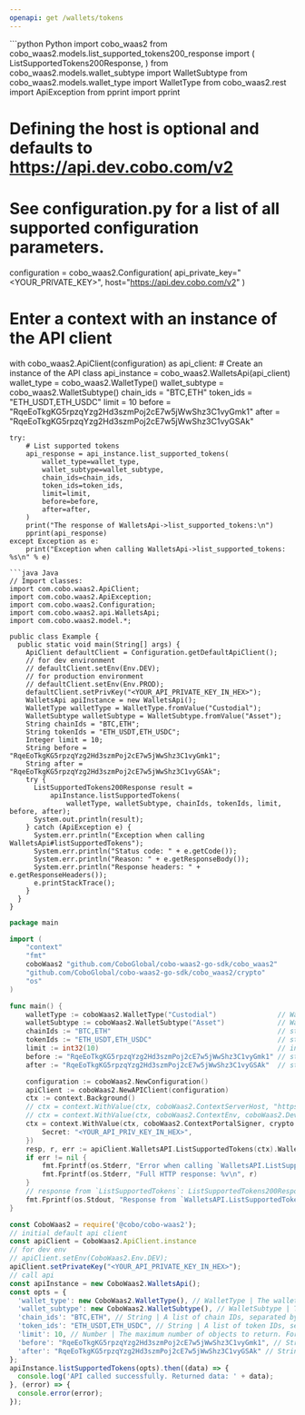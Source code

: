 ```yaml
---
openapi: get /wallets/tokens
---
```


<RequestExample>
```python Python
import cobo_waas2
from cobo_waas2.models.list_supported_tokens200_response import (
    ListSupportedTokens200Response,
)
from cobo_waas2.models.wallet_subtype import WalletSubtype
from cobo_waas2.models.wallet_type import WalletType
from cobo_waas2.rest import ApiException
from pprint import pprint

# Defining the host is optional and defaults to https://api.dev.cobo.com/v2
# See configuration.py for a list of all supported configuration parameters.
configuration = cobo_waas2.Configuration(
    api_private_key="<YOUR_PRIVATE_KEY>", host="https://api.dev.cobo.com/v2"
)
# Enter a context with an instance of the API client
with cobo_waas2.ApiClient(configuration) as api_client:
    # Create an instance of the API class
    api_instance = cobo_waas2.WalletsApi(api_client)
    wallet_type = cobo_waas2.WalletType()
    wallet_subtype = cobo_waas2.WalletSubtype()
    chain_ids = "BTC,ETH"
    token_ids = "ETH_USDT,ETH_USDC"
    limit = 10
    before = "RqeEoTkgKG5rpzqYzg2Hd3szmPoj2cE7w5jWwShz3C1vyGmk1"
    after = "RqeEoTkgKG5rpzqYzg2Hd3szmPoj2cE7w5jWwShz3C1vyGSAk"

    try:
        # List supported tokens
        api_response = api_instance.list_supported_tokens(
            wallet_type=wallet_type,
            wallet_subtype=wallet_subtype,
            chain_ids=chain_ids,
            token_ids=token_ids,
            limit=limit,
            before=before,
            after=after,
        )
        print("The response of WalletsApi->list_supported_tokens:\n")
        pprint(api_response)
    except Exception as e:
        print("Exception when calling WalletsApi->list_supported_tokens: %s\n" % e)

```
```java Java
// Import classes:
import com.cobo.waas2.ApiClient;
import com.cobo.waas2.ApiException;
import com.cobo.waas2.Configuration;
import com.cobo.waas2.api.WalletsApi;
import com.cobo.waas2.model.*;

public class Example {
  public static void main(String[] args) {
    ApiClient defaultClient = Configuration.getDefaultApiClient();
    // for dev environment
    // defaultClient.setEnv(Env.DEV);
    // for production environment
    // defaultClient.setEnv(Env.PROD);
    defaultClient.setPrivKey("<YOUR_API_PRIVATE_KEY_IN_HEX>");
    WalletsApi apiInstance = new WalletsApi();
    WalletType walletType = WalletType.fromValue("Custodial");
    WalletSubtype walletSubtype = WalletSubtype.fromValue("Asset");
    String chainIds = "BTC,ETH";
    String tokenIds = "ETH_USDT,ETH_USDC";
    Integer limit = 10;
    String before = "RqeEoTkgKG5rpzqYzg2Hd3szmPoj2cE7w5jWwShz3C1vyGmk1";
    String after = "RqeEoTkgKG5rpzqYzg2Hd3szmPoj2cE7w5jWwShz3C1vyGSAk";
    try {
      ListSupportedTokens200Response result =
          apiInstance.listSupportedTokens(
              walletType, walletSubtype, chainIds, tokenIds, limit, before, after);
      System.out.println(result);
    } catch (ApiException e) {
      System.err.println("Exception when calling WalletsApi#listSupportedTokens");
      System.err.println("Status code: " + e.getCode());
      System.err.println("Reason: " + e.getResponseBody());
      System.err.println("Response headers: " + e.getResponseHeaders());
      e.printStackTrace();
    }
  }
}

```
```go Go
package main

import (
	"context"
	"fmt"
	coboWaas2 "github.com/CoboGlobal/cobo-waas2-go-sdk/cobo_waas2"
	"github.com/CoboGlobal/cobo-waas2-go-sdk/cobo_waas2/crypto"
	"os"
)

func main() {
	walletType := coboWaas2.WalletType("Custodial")               // WalletType | The wallet type.  - `Custodial`: [Custodial Wallets](https://manuals.cobo.com/en/portal/custodial-wallets/introduction)  - `MPC`: [MPC Wallets](https://manuals.cobo.com/en/portal/mpc-wallets/introduction)  - `SmartContract`: [Smart Contract Wallets](https://manuals.cobo.com/en/portal/smart-contract-wallets/introduction)  - `Exchange`: [Exchange Wallets](https://manuals.cobo.com/en/portal/exchange-wallets/introduction)  (optional)
	walletSubtype := coboWaas2.WalletSubtype("Asset")             // WalletSubtype | The wallet subtype.  - `Asset`: Custodial Wallets (Asset Wallets)  - `Web3`: Custodial Wallets (Web3 Wallets)  - `Main`: Exchange Wallets (Main Account)  - `Sub`: Exchange Wallets (Sub Account)  - `Org-Controlled`: MPC Wallets (Organization-Controlled Wallets)  - `User-Controlled`: MPC Wallets (User-Controlled Wallets)  - `Safe{Wallet}`: Smart Contract Wallets (Safe{Wallet})  (optional)
	chainIds := "BTC,ETH"                                         // string | A list of chain IDs, separated by comma. The chain ID is the unique identifier of a blockchain. You can retrieve the IDs of all the chains you can use by calling [List enabled chains](/v2/api-references/wallets/list-enabled-chains). (optional)
	tokenIds := "ETH_USDT,ETH_USDC"                               // string | A list of token IDs, separated by comma. The token ID is the unique identifier of a token. You can retrieve the IDs of all the tokens you can use by calling [List enabled tokens](/v2/api-references/wallets/list-enabled-tokens). (optional)
	limit := int32(10)                                            // int32 | The maximum number of objects to return. For most operations, the value range is [1, 50]. (optional) (default to 10)
	before := "RqeEoTkgKG5rpzqYzg2Hd3szmPoj2cE7w5jWwShz3C1vyGmk1" // string | An object ID that serves as a starting point for retrieving data in reverse chronological order. For example, if you specify `before` as `RqeEoTkgKG5rpzqYzg2Hd3szmPoj2cE7w5jWwShz3C1vyGmk1`, the request will retrieve a list of data objects that end before the object with the object ID `RqeEoTkgKG5rpzqYzg2Hd3szmPoj2cE7w5jWwShz3C1vyGmk1`. You can set this parameter to the value of `pagination.before` in the response of the previous request.  - If you set both `after` and `before`, an error will occur.  - If you leave both `before` and `after` empty, the first page of data is returned.  - If you set `before` to `infinity`, the last page of data is returned.  (optional)
	after := "RqeEoTkgKG5rpzqYzg2Hd3szmPoj2cE7w5jWwShz3C1vyGSAk"  // string | An object ID that acts as a starting point for retrieving data in chronological order. For example, if you specify `after` as `RqeEoTkgKG5rpzqYzg2Hd3szmPoj2cE7w5jWwShz3C1vyGSAk`, the request will retrieve a list of data objects that start after the object with the object ID `RqeEoTkgKG5rpzqYzg2Hd3szmPoj2cE7w5jWwShz3C1vyGSAk`. You can set this parameter to the value of `pagination.after` in the response of the previous request.  - If you set both `after` and `before`, an error will occur.  - If you leave both `before` and `after` empty, the first page of data is returned.  (optional)

	configuration := coboWaas2.NewConfiguration()
	apiClient := coboWaas2.NewAPIClient(configuration)
	ctx := context.Background()
	// ctx = context.WithValue(ctx, coboWaas2.ContextServerHost, "https://api[.xxx].cobo.com/v2")
	// ctx = context.WithValue(ctx, coboWaas2.ContextEnv, coboWaas2.DevEnv)
	ctx = context.WithValue(ctx, coboWaas2.ContextPortalSigner, crypto.Ed25519Signer{
		Secret: "<YOUR_API_PRIV_KEY_IN_HEX>",
	})
	resp, r, err := apiClient.WalletsAPI.ListSupportedTokens(ctx).WalletType(walletType).WalletSubtype(walletSubtype).ChainIds(chainIds).TokenIds(tokenIds).Limit(limit).Before(before).After(after).Execute()
	if err != nil {
		fmt.Fprintf(os.Stderr, "Error when calling `WalletsAPI.ListSupportedTokens``: %v\n", err)
		fmt.Fprintf(os.Stderr, "Full HTTP response: %v\n", r)
	}
	// response from `ListSupportedTokens`: ListSupportedTokens200Response
	fmt.Fprintf(os.Stdout, "Response from `WalletsAPI.ListSupportedTokens`: %v\n", resp)
}

```
```javascript JavaScript
const CoboWaas2 = require('@cobo/cobo-waas2');
// initial default api client
const apiClient = CoboWaas2.ApiClient.instance
// for dev env
// apiClient.setEnv(CoboWaas2.Env.DEV);
apiClient.setPrivateKey("<YOUR_API_PRIVATE_KEY_IN_HEX>");
// call api
const apiInstance = new CoboWaas2.WalletsApi();
const opts = {
  'wallet_type': new CoboWaas2.WalletType(), // WalletType | The wallet type.  - `Custodial`: [Custodial Wallets](https://manuals.cobo.com/en/portal/custodial-wallets/introduction)  - `MPC`: [MPC Wallets](https://manuals.cobo.com/en/portal/mpc-wallets/introduction)  - `SmartContract`: [Smart Contract Wallets](https://manuals.cobo.com/en/portal/smart-contract-wallets/introduction)  - `Exchange`: [Exchange Wallets](https://manuals.cobo.com/en/portal/exchange-wallets/introduction) 
  'wallet_subtype': new CoboWaas2.WalletSubtype(), // WalletSubtype | The wallet subtype.  - `Asset`: Custodial Wallets (Asset Wallets)  - `Web3`: Custodial Wallets (Web3 Wallets)  - `Main`: Exchange Wallets (Main Account)  - `Sub`: Exchange Wallets (Sub Account)  - `Org-Controlled`: MPC Wallets (Organization-Controlled Wallets)  - `User-Controlled`: MPC Wallets (User-Controlled Wallets)  - `Safe{Wallet}`: Smart Contract Wallets (Safe{Wallet}) 
  'chain_ids': "BTC,ETH", // String | A list of chain IDs, separated by comma. The chain ID is the unique identifier of a blockchain. You can retrieve the IDs of all the chains you can use by calling [List enabled chains](/v2/api-references/wallets/list-enabled-chains).
  'token_ids': "ETH_USDT,ETH_USDC", // String | A list of token IDs, separated by comma. The token ID is the unique identifier of a token. You can retrieve the IDs of all the tokens you can use by calling [List enabled tokens](/v2/api-references/wallets/list-enabled-tokens).
  'limit': 10, // Number | The maximum number of objects to return. For most operations, the value range is [1, 50].
  'before': "RqeEoTkgKG5rpzqYzg2Hd3szmPoj2cE7w5jWwShz3C1vyGmk1", // String | An object ID that serves as a starting point for retrieving data in reverse chronological order. For example, if you specify `before` as `RqeEoTkgKG5rpzqYzg2Hd3szmPoj2cE7w5jWwShz3C1vyGmk1`, the request will retrieve a list of data objects that end before the object with the object ID `RqeEoTkgKG5rpzqYzg2Hd3szmPoj2cE7w5jWwShz3C1vyGmk1`. You can set this parameter to the value of `pagination.before` in the response of the previous request.  - If you set both `after` and `before`, an error will occur.  - If you leave both `before` and `after` empty, the first page of data is returned.  - If you set `before` to `infinity`, the last page of data is returned. 
  'after': "RqeEoTkgKG5rpzqYzg2Hd3szmPoj2cE7w5jWwShz3C1vyGSAk" // String | An object ID that acts as a starting point for retrieving data in chronological order. For example, if you specify `after` as `RqeEoTkgKG5rpzqYzg2Hd3szmPoj2cE7w5jWwShz3C1vyGSAk`, the request will retrieve a list of data objects that start after the object with the object ID `RqeEoTkgKG5rpzqYzg2Hd3szmPoj2cE7w5jWwShz3C1vyGSAk`. You can set this parameter to the value of `pagination.after` in the response of the previous request.  - If you set both `after` and `before`, an error will occur.  - If you leave both `before` and `after` empty, the first page of data is returned. 
};
apiInstance.listSupportedTokens(opts).then((data) => {
  console.log('API called successfully. Returned data: ' + data);
}, (error) => {
  console.error(error);
});
```
</RequestExample>
